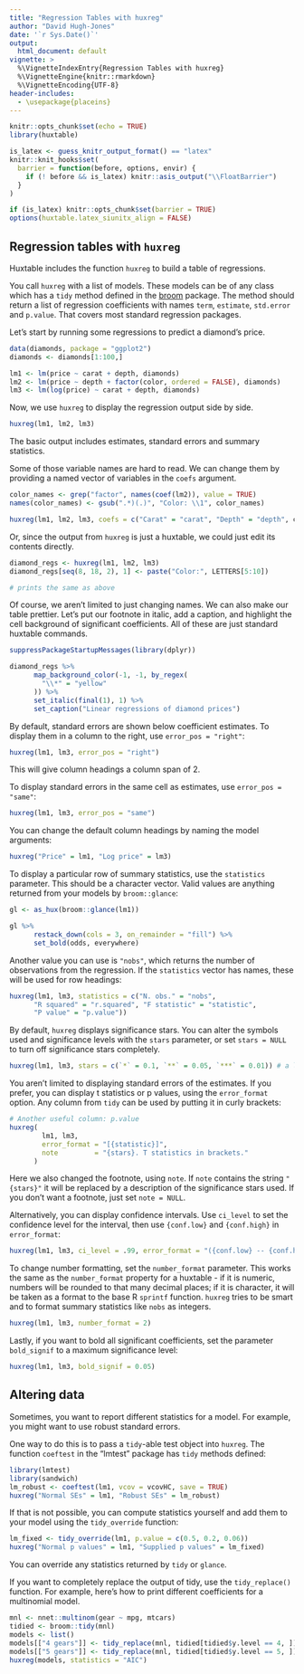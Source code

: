 ```yaml
---
title: "Regression Tables with huxreg"
author: "David Hugh-Jones"
date: '`r Sys.Date()`'
output: 
  html_document: default
vignette: >
  %\VignetteIndexEntry{Regression Tables with huxreg}  
  %\VignetteEngine{knitr::rmarkdown}  
  %\VignetteEncoding{UTF-8}
header-includes:
  - \usepackage{placeins}
---
```



```r
knitr::opts_chunk$set(echo = TRUE)
library(huxtable)

is_latex <- guess_knitr_output_format() == "latex"
knitr::knit_hooks$set(
  barrier = function(before, options, envir) {
    if (! before && is_latex) knitr::asis_output("\\FloatBarrier")
  }
)

if (is_latex) knitr::opts_chunk$set(barrier = TRUE)
options(huxtable.latex_siunitx_align = FALSE)
```


## Regression tables with `huxreg`

Huxtable includes the function `huxreg` to build a table of regressions.

You call `huxreg` with a list of models. These models can be of any class
which has a `tidy` method defined in the
[broom](https://cran.r-project.org/?package=broom) package. The method should
return a list of regression coefficients with names `term`, `estimate`,
`std.error` and `p.value`. That covers most standard regression packages.

Let's start by running some regressions to predict a diamond's price.


```r
data(diamonds, package = "ggplot2")
diamonds <- diamonds[1:100,]

lm1 <- lm(price ~ carat + depth, diamonds)
lm2 <- lm(price ~ depth + factor(color, ordered = FALSE), diamonds)
lm3 <- lm(log(price) ~ carat + depth, diamonds)
```


Now, we use `huxreg` to display the regression output side by side.


```r

huxreg(lm1, lm2, lm3)
```


The basic output includes estimates, standard errors and summary statistics. 

Some of those variable names are hard to read. We can change them by providing
a named vector of variables in the `coefs` argument.


```r
color_names <- grep("factor", names(coef(lm2)), value = TRUE)
names(color_names) <- gsub(".*)(.)", "Color: \\1", color_names)

huxreg(lm1, lm2, lm3, coefs = c("Carat" = "carat", "Depth" = "depth", color_names))
```


Or, since the output from `huxreg` is just a huxtable, we could just
edit its contents directly.


```r
diamond_regs <- huxreg(lm1, lm2, lm3)
diamond_regs[seq(8, 18, 2), 1] <- paste("Color:", LETTERS[5:10])

# prints the same as above

```

Of course, we aren't limited to just changing names. We can also make our table
prettier. Let's put our footnote in italic, add a caption, and highlight
the cell background of significant coefficients. All of these are just standard
huxtable commands.


```r
suppressPackageStartupMessages(library(dplyr))

diamond_regs %>% 
      map_background_color(-1, -1, by_regex(
        "\\*" = "yellow"
      )) %>% 
      set_italic(final(1), 1) %>% 
      set_caption("Linear regressions of diamond prices")

```


By default, standard errors are shown below coefficient estimates. To display
them in a column to the right, use `error_pos = "right"`:


```r
huxreg(lm1, lm3, error_pos = "right")
```


This will give column headings a column span of 2.

To display standard errors in the same cell as estimates, use `error_pos = "same"`:


```r
huxreg(lm1, lm3, error_pos = "same")
```


You can change the default column headings by naming the model arguments:


```r
huxreg("Price" = lm1, "Log price" = lm3)
```


To display a particular row of summary statistics, use the `statistics`
parameter. This should be a character vector. Valid values are anything returned
from your models by `broom::glance`:


```r
gl <- as_hux(broom::glance(lm1))

gl %>% 
      restack_down(cols = 3, on_remainder = "fill") %>% 
      set_bold(odds, everywhere)
```


Another value you can use is `"nobs"`, which
returns the number of observations from the regression. If the `statistics`
vector has names, these will be used for row headings:


```r
huxreg(lm1, lm3, statistics = c("N. obs." = "nobs", 
      "R squared" = "r.squared", "F statistic" = "statistic",
      "P value" = "p.value"))
```


By default, `huxreg` displays significance stars. You can alter the symbols used
and significance levels with the `stars` parameter, or set `stars = NULL` to
turn off significance stars completely.


```r
huxreg(lm1, lm3, stars = c(`*` = 0.1, `**` = 0.05, `***` = 0.01)) # a little boastful?
```


You aren't limited to displaying standard errors of the estimates. If you
prefer, you can display t statistics or p values, using the `error_format`
option. Any column from `tidy` can be used by putting it in curly brackets:


```r
# Another useful column: p.value
huxreg(
        lm1, lm3, 
        error_format = "[{statistic}]", 
        note         = "{stars}. T statistics in brackets."
      )

```


Here we also changed the footnote, using `note`. If `note` contains the string
`"{stars}"` it will be replaced by a description of the significance stars used.
If you don't want a footnote, just set `note = NULL`.

Alternatively, you can display confidence intervals. Use `ci_level` to set the
confidence level for the interval, then use `{conf.low}` and `{conf.high}` in
`error_format`:


```r
huxreg(lm1, lm3, ci_level = .99, error_format = "({conf.low} -- {conf.high})")
```


To change number formatting, set the `number_format` parameter. This works the
same as the `number_format` property for a huxtable - if it is numeric, numbers
will be rounded to that many decimal places; if it is character, it will be
taken as a format to the base R `sprintf` function. `huxreg` tries to be smart
and to format summary statistics like `nobs` as integers.


```r
huxreg(lm1, lm3, number_format = 2)
```


Lastly, if you want to bold all significant coefficients, set the parameter
`bold_signif` to a maximum significance level:


```r
huxreg(lm1, lm3, bold_signif = 0.05)
```


## Altering data

Sometimes, you want to report different statistics for a model. For example, you
might want to use robust standard errors.

One way to do this is to pass a `tidy`-able test object into `huxreg`. The
function `coeftest` in the "lmtest" package has `tidy` methods defined:


```r
library(lmtest)
library(sandwich)
lm_robust <- coeftest(lm1, vcov = vcovHC, save = TRUE)
huxreg("Normal SEs" = lm1, "Robust SEs" = lm_robust)
```


If that is not possible, you can compute statistics yourself and add them to
your model using the `tidy_override` function:


```r
lm_fixed <- tidy_override(lm1, p.value = c(0.5, 0.2, 0.06))
huxreg("Normal p values" = lm1, "Supplied p values" = lm_fixed)
```


You can override any statistics returned by `tidy` or `glance`.

If you want to completely replace the output of tidy, use the `tidy_replace()`
function. For example, here's how to print different coefficients for a 
multinomial model.


```r
mnl <- nnet::multinom(gear ~ mpg, mtcars)
tidied <- broom::tidy(mnl)
models <- list()
models[["4 gears"]] <- tidy_replace(mnl, tidied[tidied$y.level == 4, ])
models[["5 gears"]] <- tidy_replace(mnl, tidied[tidied$y.level == 5, ])
huxreg(models, statistics = "AIC")
```

